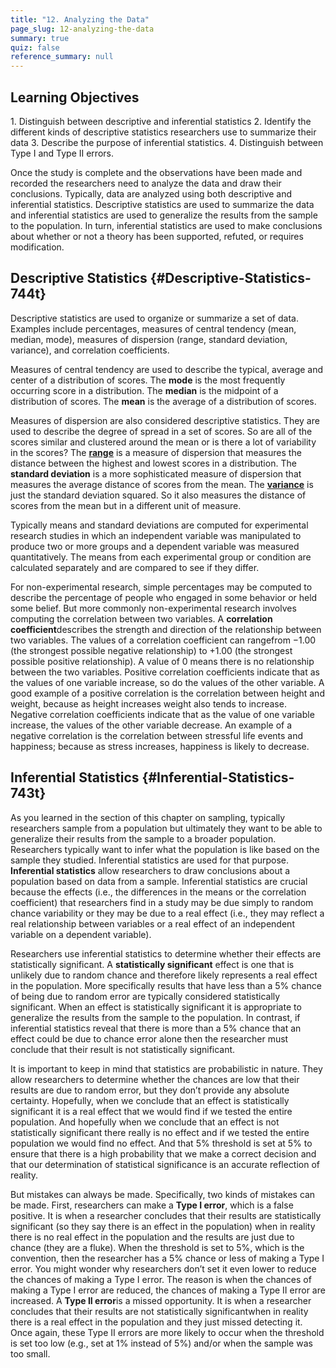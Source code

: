 ```yaml
---
title: "12. Analyzing the Data"
page_slug: 12-analyzing-the-data
summary: true
quiz: false
reference_summary: null
---
```

<section className="content-chunk" aria-labelledby="Learning-Objectives-190pt" data-subsection-id="Learning-Objectives-190pt" data-show-header="false">

<h2 className="sr-only" id="Learning-Objectives-190pt">Learning Objectives</h2>

1\. Distinguish between descriptive and inferential statistics 2. Identify the different kinds of descriptive statistics researchers use to summarize their data 3. Describe the purpose of inferential statistics. 4. Distinguish between Type I and Type II errors.

Once the study is complete and the observations have been made and recorded the researchers need to analyze the data and draw their conclusions. Typically, data are analyzed using both descriptive and inferential statistics. Descriptive statistics are used to summarize the data and inferential statistics are used to generalize the results from the sample to the population. In turn, inferential statistics are used to make conclusions about whether or not a theory has been supported, refuted, or requires modification.

</section>

<section className="content-chunk" aria-labelledby="Descriptive-Statistics-744t" data-subsection-id="Descriptive-Statistics-744t" data-show-header="true">

## Descriptive Statistics \{#Descriptive-Statistics-744t}

Descriptive statistics are used to organize or summarize a set of data. Examples include percentages, measures of central tendency (mean, median, mode), measures of dispersion (range, standard deviation, variance), and correlation coefficients.

Measures of central tendency are used to describe the typical, average and center of a distribution of scores. The **mode** is the most frequently occurring score in a distribution. The **median** is the midpoint of a distribution of scores. The **mean** is the average of a distribution of scores.

Measures of dispersion are also considered descriptive statistics. They are used to describe the degree of spread in a set of scores. So are all of the scores similar and clustered around the mean or is there a lot of variability in the scores? The  [**range**](https://kpu.pressbooks.pub/psychmethods4e/chapter/analyzing-the-data/#term_42_912) is a measure of dispersion that measures the distance between the highest and lowest scores in a distribution. The **standard deviation** is a more sophisticated measure of dispersion that measures the average distance of scores from the mean. The [**variance**](https://kpu.pressbooks.pub/psychmethods4e/chapter/analyzing-the-data/#term_42_914) is just the standard deviation squared. So it also measures the distance of scores from the mean but in a different unit of measure.

Typically means and standard deviations are computed for experimental research studies in which an independent variable was manipulated to produce two or more groups and a dependent variable was measured quantitatively. The means from each experimental group or condition are calculated separately and are compared to see if they differ.

For non-experimental research, simple percentages may be computed to describe the percentage of people who engaged in some behavior or held some belief. But more commonly non-experimental research involves computing the correlation between two variables. A **correlation coefficient**describes the strength and direction of the relationship between two variables. The values of a correlation coefficient can rangefrom −1.00 (the strongest possible negative relationship) to +1.00 (the strongest possible positive relationship). A value of 0 means there is no relationship between the two variables. Positive correlation coefficients indicate that as the values of one variable increase, so do the values of the other variable. A good example of a positive correlation is the correlation between height and weight, because as height increases weight also tends to increase. Negative correlation coefficients indicate that as the value of one variable increase, the values of the other variable decrease. An example of a negative correlation is the correlation between stressful life events and happiness; because as stress increases, happiness is likely to decrease.

</section>

<section className="content-chunk" aria-labelledby="Inferential-Statistics-743t" data-subsection-id="Inferential-Statistics-743t" data-show-header="true">

## Inferential Statistics \{#Inferential-Statistics-743t}

As you learned in the section of this chapter on sampling, typically researchers sample from a population but ultimately they want to be able to generalize their results from the sample to a broader population. Researchers typically want to infer what the population is like based on the sample they studied. Inferential statistics are used for that purpose. **Inferential statistics** allow researchers to draw conclusions about a population based on data from a sample. Inferential statistics are crucial because the effects (i.e., the differences in the means or the correlation coefficient) that researchers find in a study may be due simply to random chance variability or they may be due to a real effect (i.e., they may reflect a real relationship between variables or a real effect of an independent variable on a dependent variable).

Researchers use inferential statistics to determine whether their effects are statistically significant. A **statistically significant** effect is one that is unlikely due to random chance and therefore likely represents a real effect in the population. More specifically results that have less than a 5% chance of being due to random error are typically considered statistically significant. When an effect is statistically significant it is appropriate to generalize the results from the sample to the population. In contrast, if inferential statistics reveal that there is more than a 5% chance that an effect could be due to chance error alone then the researcher must conclude that their result is not statistically significant.

It is important to keep in mind that statistics are probabilistic in nature. They allow researchers to determine whether the chances are low that their results are due to random error, but they don’t provide any absolute certainty. Hopefully, when we conclude that an effect is statistically significant it is a real effect that we would find if we tested the entire population. And hopefully when we conclude that an effect is not statistically significant there really is no effect and if we tested the entire population we would find no effect. And that 5% threshold is set at 5% to ensure that there is a high probability that we make a correct decision and that our determination of statistical significance is an accurate reflection of reality.

But mistakes can always be made. Specifically, two kinds of mistakes can be made. First, researchers can make a **Type I error**, which is a false positive. It is when a researcher concludes that their results are statistically significant (so they say there is an effect in the population) when in reality there is no real effect in the population and the results are just due to chance (they are a fluke). When the threshold is set to 5%, which is the convention, then the researcher has a 5% chance or less of making a Type I error. You might wonder why researchers don’t set it even lower to reduce the chances of making a Type I error. The reason is when the chances of making a Type I error are reduced, the chances of making a Type II error are increased. A **Type II error**is a missed opportunity. It is when a researcher concludes that their results are not statistically significantwhen in reality there is a real effect in the population and they just missed detecting it. Once again, these Type II errors are more likely to occur when the threshold is set too low (e.g., set at 1% instead of 5%) and/or when the sample was too small.

</section>

